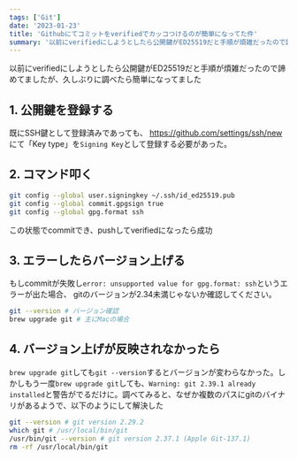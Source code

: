 ```yaml
---
tags: ['Git']
date: '2023-01-23'
title: 'Githubにてコミットをverifiedでカッコつけるのが簡単になってた件'
summary: '以前にverifiedにしようとしたら公開鍵がED25519だと手順が煩雑だったので諦めてましたが、久しぶりに調べたら簡単になってました'
---
```



以前にverifiedにしようとしたら公開鍵がED25519だと手順が煩雑だったので諦めてましたが、久しぶりに調べたら簡単になってました

## 1. 公開鍵を登録する

既にSSH鍵として登録済みであっても、
https://github.com/settings/ssh/new にて「Key type」を`Signing Key`として登録する必要があった。

## 2. コマンド叩く

```bash
git config --global user.signingkey ~/.ssh/id_ed25519.pub
git config --global commit.gpgsign true
git config --global gpg.format ssh
```

この状態でcommitでき、pushしてverifiedになったら成功

## 3. エラーしたらバージョン上げる

もしcommitが失敗し`error: unsupported value for gpg.format: ssh`というエラーが出た場合、
gitのバージョンが2.34未満じゃないか確認してください。

```bash
git --version # バージョン確認
brew upgrade git # 主にMacの場合
```

## 4. バージョン上げが反映されなかったら

`brew upgrade git`しても`git --version`するとバージョンが変わらなかった。しかしもう一度`brew upgrade git`しても、`Warning: git 2.39.1 already installed`と警告がでるだけに。調べてみると、なぜか複数のパスにgitのバイナリがあるようで、以下のようにして解決した

```bash
git --version # git version 2.29.2
which git # /usr/local/bin/git
/usr/bin/git --version # git version 2.37.1 (Apple Git-137.1)
rm -rf /usr/local/bin/git
```
